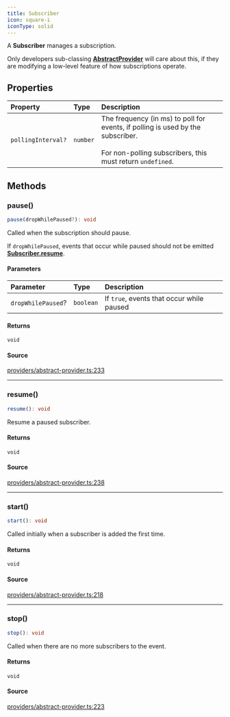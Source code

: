 ```yaml
---
title: Subscriber
icon: square-i
iconType: solid
---
```


A **Subscriber** manages a subscription.

Only developers sub-classing [**AbstractProvider**](/sdk/content/classes/AbstractProvider) will care about this, if they are
modifying a low-level feature of how subscriptions operate.

## Properties

| Property | Type | Description |
| :------ | :------ | :------ |
| `pollingInterval?` | `number` | The frequency (in ms) to poll for events, if polling is used by the subscriber.<br /><br />For non-polling subscribers, this must return `undefined`. |

## Methods

### pause()

```ts
pause(dropWhilePaused?): void
```

Called when the subscription should pause.

If `dropWhilePaused`, events that occur while paused should not be emitted
[**Subscriber.resume**](/sdk/content/interfaces/Subscriber#resume).

#### Parameters

| Parameter | Type | Description |
| :------ | :------ | :------ |
| `dropWhilePaused`? | `boolean` | If `true`, events that occur while paused |

#### Returns

`void`

#### Source

[providers/abstract-provider.ts:233](https://github.com/dominant-strategies/quais.js/blob/689a9f3b619eb28568d2c4f147828c013dafa8cc/src/providers/abstract-provider.ts#L233)

***

### resume()

```ts
resume(): void
```

Resume a paused subscriber.

#### Returns

`void`

#### Source

[providers/abstract-provider.ts:238](https://github.com/dominant-strategies/quais.js/blob/689a9f3b619eb28568d2c4f147828c013dafa8cc/src/providers/abstract-provider.ts#L238)

***

### start()

```ts
start(): void
```

Called initially when a subscriber is added the first time.

#### Returns

`void`

#### Source

[providers/abstract-provider.ts:218](https://github.com/dominant-strategies/quais.js/blob/689a9f3b619eb28568d2c4f147828c013dafa8cc/src/providers/abstract-provider.ts#L218)

***

### stop()

```ts
stop(): void
```

Called when there are no more subscribers to the event.

#### Returns

`void`

#### Source

[providers/abstract-provider.ts:223](https://github.com/dominant-strategies/quais.js/blob/689a9f3b619eb28568d2c4f147828c013dafa8cc/src/providers/abstract-provider.ts#L223)
